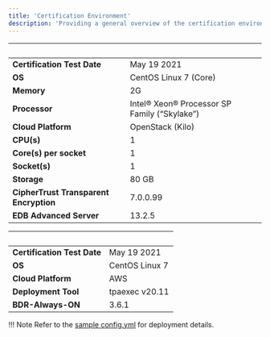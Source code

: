 ```yaml
---
title: 'Certification Environment'
description: 'Providing a general overview of the certification environment used in the implementation of CTE'
---
```


|  &nbsp;    | &nbsp; |
| ----------- | ----------- |
| **Certification Test Date**      | May 19 2021       |
| **OS**      |  CentOS Linux 7 (Core)      |
| **Memory**      |  2G      |
| **Processor**   |  Intel® Xeon® Processor SP Family (“Skylake”)       |
| **Cloud Platform**      | OpenStack (Kilo)      |
| **CPU(s)**   |  1     |
| **Core(s) per socket**  |  1     |
| **Socket(s)**  |  1     |
| **Storage**  |  80 GB     |
| **CipherTrust Transparent Encryption**  |  7.0.0.99     |
| **EDB Advanced Server**  |  13.2.5     |

|  &nbsp;    | &nbsp; |
| ----------- | ----------- |
| **Certification Test Date**| May 19 2021       |
| **OS**|  CentOS Linux 7       |
| **Cloud Platform**|  AWS      |
| **Deployment Tool**|  tpaexec v20.11       |
| **BDR-Always-ON**|  3.6.1     |

!!! Note
    Refer to the [sample config.yml](https://drive.google.com/file/d/1wINpemSrN55Ay4FXQWfIS1acTPFMTih2/view?usp=sharing) for deployment details.